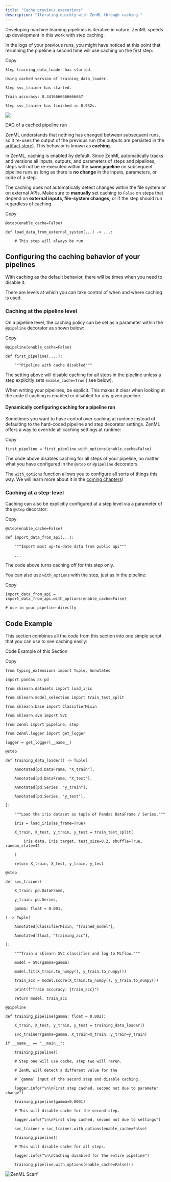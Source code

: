 ```yaml
---
title: "Cache previous executions"
description: "Iterating quickly with ZenML through caching."
---
```


Developing machine learning pipelines is iterative in nature. ZenML speeds up development in this work with step caching.

In the logs of your previous runs, you might have noticed at this point that rerunning the pipeline a second time will use caching on the first step:

Copy

```
Step training_data_loader has started.

Using cached version of training_data_loader.

Step svc_trainer has started.

Train accuracy: 0.3416666666666667

Step svc_trainer has finished in 0.932s.
```

![](/images/user-guide/starter-guide/files%2Fv0%2Fb%2Fgitbook-x-prod.appspot.com%2Fo%2Fspaces%252FSXceRPgF1t4PqY7HbePb%252Fuploads%252Fgit-blob-f142985e4c1b0a147f9956e89667c578ecc4e9e4%252FCachedDag.png)

DAG of a cached pipeline run

ZenML understands that nothing has changed between subsequent runs, so it re-uses the output of the previous run (the outputs are persisted in the [artifact store](/stack-components/artifact-stores)). This behavior is known as **caching**.

In ZenML, caching is enabled by default. Since ZenML automatically tracks and versions all inputs, outputs, and parameters of steps and pipelines, steps will not be re-executed within the **same pipeline** on subsequent pipeline runs as long as there is **no change** in the inputs, parameters, or code of a step.

The caching does not automatically detect changes within the file system or on external APIs. Make sure to **manually** set caching to `False` on steps that depend on **external inputs, file-system changes,** or if the step should run regardless of caching.

Copy

```
@step(enable_cache=False)

def load_data_from_external_system(...) -> ...:

    # This step will always be run
```

## Configuring the caching behavior of your pipelines

With caching as the default behavior, there will be times when you need to disable it.

There are levels at which you can take control of when and where caching is used.

### Caching at the pipeline level

On a pipeline level, the caching policy can be set as a parameter within the `@pipeline` decorator as shown below:

Copy

```
@pipeline(enable_cache=False)

def first_pipeline(....):

    """Pipeline with cache disabled"""
```

The setting above will disable caching for all steps in the pipeline unless a step explicitly sets `enable_cache=True` ( see below).

When writing your pipelines, be explicit. This makes it clear when looking at the code if caching is enabled or disabled for any given pipeline.

#### Dynamically configuring caching for a pipeline run

Sometimes you want to have control over caching at runtime instead of defaulting to the hard-coded pipeline and step decorator settings. ZenML offers a way to override all caching settings at runtime:

Copy

```
first_pipeline = first_pipeline.with_options(enable_cache=False)
```

The code above disables caching for all steps of your pipeline, no matter what you have configured in the `@step` or `@pipeline` decorators.

The `with_options` function allows you to configure all sorts of things this way. We will learn more about it in the [coming chapters](/user-guide/production-guide/configure-pipeline)!

### Caching at a step-level

Caching can also be explicitly configured at a step level via a parameter of the `@step` decorator:

Copy

```
@step(enable_cache=False)

def import_data_from_api(...):

    """Import most up-to-date data from public api"""

    ...
```

The code above turns caching off for this step only.

You can also use `with_options` with the step, just as in the pipeline:

Copy

```
import_data_from_api = import_data_from_api.with_options(enable_cache=False)

# use in your pipeline directly
```

## Code Example

This section combines all the code from this section into one simple script that you can use to see caching easily:

Code Example of this Section

Copy

```
from typing_extensions import Tuple, Annotated

import pandas as pd

from sklearn.datasets import load_iris

from sklearn.model_selection import train_test_split

from sklearn.base import ClassifierMixin

from sklearn.svm import SVC

from zenml import pipeline, step

from zenml.logger import get_logger

logger = get_logger(__name__)

@step

def training_data_loader() -> Tuple[

    Annotated[pd.DataFrame, "X_train"],

    Annotated[pd.DataFrame, "X_test"],

    Annotated[pd.Series, "y_train"],

    Annotated[pd.Series, "y_test"],

]:

    """Load the iris dataset as tuple of Pandas DataFrame / Series."""

    iris = load_iris(as_frame=True)

    X_train, X_test, y_train, y_test = train_test_split(

        iris.data, iris.target, test_size=0.2, shuffle=True, random_state=42

    )

    return X_train, X_test, y_train, y_test

@step

def svc_trainer(

    X_train: pd.DataFrame,

    y_train: pd.Series,

    gamma: float = 0.001,

) -> Tuple[

    Annotated[ClassifierMixin, "trained_model"],

    Annotated[float, "training_acc"],

]:

    """Train a sklearn SVC classifier and log to MLflow."""

    model = SVC(gamma=gamma)

    model.fit(X_train.to_numpy(), y_train.to_numpy())

    train_acc = model.score(X_train.to_numpy(), y_train.to_numpy())

    print(f"Train accuracy: {train_acc}")

    return model, train_acc

@pipeline

def training_pipeline(gamma: float = 0.002):

    X_train, X_test, y_train, y_test = training_data_loader()

    svc_trainer(gamma=gamma, X_train=X_train, y_train=y_train)

if __name__ == "__main__":

    training_pipeline()

    # Step one will use cache, step two will rerun. 

    # ZenML will detect a different value for the

    # `gamma` input of the second step and disable caching.

    logger.info("\n\nFirst step cached, second not due to parameter change")

    training_pipeline(gamma=0.0001)

    # This will disable cache for the second step.

    logger.info("\n\nFirst step cached, second not due to settings")

    svc_trainer = svc_trainer.with_options(enable_cache=False)

    training_pipeline()

    # This will disable cache for all steps.

    logger.info("\n\nCaching disabled for the entire pipeline")

    training_pipeline.with_options(enable_cache=False)()
```

![ZenML Scarf](/images/user-guide/starter-guide)